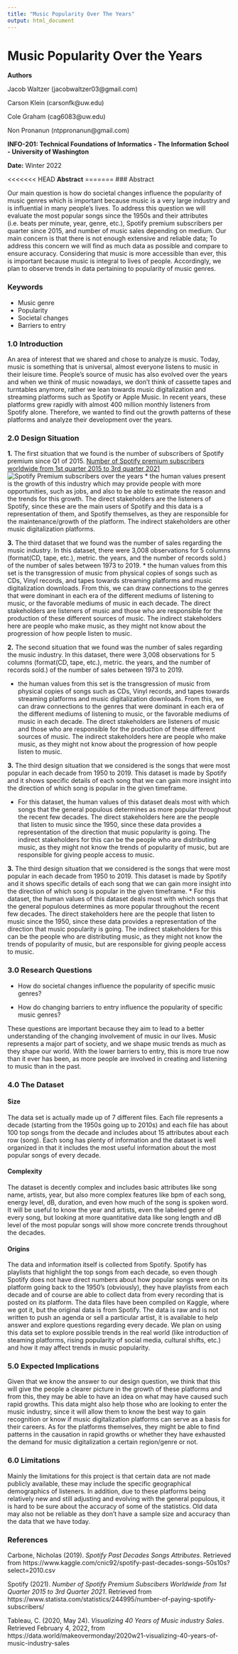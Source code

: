 ```yaml
---
title: "Music Popularity Over The Years"
output: html_document
---
```


# Music Popularity Over the Years

**Authors**

Jacob Waltzer (jacobwaltzer03@gmail.com)

Carson Klein (carsonfk@uw.edu)

Cole Graham (cag6083@uw.edu)

Non Pronanun (ntppronanun@gmail.com)

**INFO-201: Technical Foundations of Informatics - The Information School - University of Washington**

**Date:** Winter 2022

<<<<<<< HEAD
**Abstract**
=======
### Abstract

Our main question is how do societal changes influence the popularity of music genres which is important because music is a very large industry and is influential in many people's lives. To address this question we will evaluate the most popular songs since the 1950s and their attributes (i.e. beats per minute, year, genre, etc.), Spotify premium subscribers per quarter since 2015, and number of music sales depending on medium. Our main concern is that there is not enough extensive and reliable data; To address this concern we will find as much data as possible and compare to ensure accuracy. Considering that music is more accessible than ever, this is important because music is integral to lives of people. Accordingly, we plan to observe trends in data pertaining to popularity of music genres.

### Keywords

* Music genre
* Popularity
* Societal changes
* Barriers to entry

### 1.0 Introduction
An area of interest that we shared and chose to analyze is music. Today, music is something that is universal, almost everyone listens to music in their leisure time. People's source of music has also evolved over the years and when we think of music nowadays, we don't think of cassette tapes and turntables anymore, rather we lean towards music digitalization and streaming platforms such as Spotify or Apple Music. In recent years, these platforms grew rapidly with almost 400 million monthly listeners from Spotify alone. Therefore, we wanted to find out the growth patterns of these platforms and analyze their development over the years.

### 2.0 Design Situation

**1.** The first situation that we found is the number of subscribers of Spotify premium since Q1 of 2015. [Number of Spotify premium subscribers worldwide from 1st quarter 2015 to 3rd quarter 2021](https://www.statista.com/statistics/244995/number-of-paying-spotify-subscribers/)
![Spotify Premium subscribers over the years](https://github.com/info-201a-wi22/final-project-starter-ag4/blob/main/figures/SpotifyUsers.png "Spotify Premium Users")
  * the human values present is the growth of this industry which may provide people with more opportunities, such as jobs, and also to be able to estimate the reason and the trends for this growth. The direct stakeholders are the listeners of Spotify, since these are the main users of Spotify and this data is a representation of them, and Spotify themselves, as they are responsible for the maintenance/growth of the platform. The indirect stakeholders are other music digitalization platforms.

  **3.** The third dataset that we found was the number of sales regarding the music industry. In this dataset, there were 3,008 observations for 5 columns (format(CD, tape, etc.), metric. the years, and the number of records sold.) of the number of sales between 1973 to 2019.
    * the human values from this set is the transgression of music from physical copies of songs such as CDs, Vinyl records, and tapes towards streaming platforms and music digitalization downloads. From this, we can draw connections to the genres that were dominant in each era of the different mediums of listening to music, or the favorable mediums of music in each decade. The direct stakeholders are listeners of music and those who are responsible for the production of these different sources of music. The indirect stakeholders here are people who make music, as they might not know about the progression of how people listen to music.

  **2.** The second situation that we found was the number of sales regarding the music industry. In this dataset, there were 3,008 observations for 5 columns (format(CD, tape, etc.), metric. the years, and the number of records sold.) of the number of sales between 1973 to 2019.

   * the human values from this set is the transgression of music from physical copies of songs such as CDs, Vinyl records, and tapes towards streaming platforms and music digitalization downloads. From this, we can draw connections to the genres that were dominant in each era of the different mediums of listening to music, or the favorable mediums of music in each decade. The direct stakeholders are listeners of music and those who are responsible for the production of these different sources of music. The indirect stakeholders here are people who make music, as they might not know about the progression of how people listen to music.

**3.** The third design situation that we considered is the songs that were most popular in each decade from 1950 to 2019. This dataset is made by Spotify and it shows specific details of each song that we can gain more insight into the direction of which song is popular in the given timeframe.

 * For this dataset, the human values of this dataset deals most with which songs that the general populous determines as more popular throughout the recent few decades. The direct stakeholders here are the people that listen to music since the 1950, since these data provides a representation of the direction that music popularity is going. The indirect stakeholders for this can be the people who are distributing music, as they might not know the trends of popularity of music, but are responsible for giving people access to music.


**3.** The third design situation that we considered is the songs that were most popular in each decade from 1950 to 2019. This dataset is made by Spotify and it shows specific details of each song that we can gain more insight into the direction of which song is popular in the given timeframe.
  * For this dataset, the human values of this dataset deals most with which songs that the general populous determines as more popular throughout the recent few decades. The direct stakeholders here are the people that listen to music since the 1950, since these data provides a representation of the direction that music popularity is going. The indirect stakeholders for this can be the people who are distributing music, as they might not know the trends of popularity of music, but are responsible for giving people access to music.


### 3.0 Research Questions

* How do societal changes influence the popularity of specific music genres?

* How do changing barriers to entry influence the popularity of specific music genres?

These questions are important because they aim to lead to a better understanding of the changing involvement of music in our lives. Music represents a major part of society, and we shape music trends as much as they shape our world. With the lower barriers to entry, this is more true now than it ever has been, as more people are involved in creating and listening to music than in the past.

### 4.0 The Dataset

#### Size
The data set is actually made up of 7 different files. Each file represents a decade (starting from the 1950s going up to 2010s) and each file has about 100 top songs from the decade and includes about 15 attributes about each row (song). Each song has plenty of information and the dataset is well organized in that it includes the most useful information about the most popular songs of every decade.

#### Complexity
The dataset is decently complex and includes basic attributes like song name, artists, year, but also more complex features like bpm of each song, energy level, dB, duration, and even how much of the song is spoken word. It will be useful to know the year and artists, even the labeled genre of every song, but looking at more quantitative data like song length and dB level of the most popular songs will show more concrete trends throughout the decades.

#### Origins
The data and information itself is collected from Spotify. Spotify has playlists that highlight the top songs from each decade, so even though Spotify does not have direct numbers about how popular songs were on its platform going back to the 1950's (obviously), they have playlists from each decade and of course are able to collect data from every recording that is posted on its platform. The data files have been compiled on Kaggle, where we got it, but the original data is from Spotify. The data is raw and is not written to push an agenda or sell a particular artist, it is available to help answer and explore questions regarding every decade. We plan on using this data set to explore possible trends in the real world (like introduction of steaming platforms, rising popularity of social media, cultural shifts, etc.) and how it may affect trends in music popularity.


### 5.0 Expected Implications
Given that we know the answer to our design question, we think that this will give the people a clearer picture in the growth of these platforms and from this, they may be able to have an idea on what may have caused such rapid growths. This data might also help those who are looking to enter the music industry, since it will allow them to know the best way to gain recognition or know if music digitalization platforms can serve as a basis for their careers. As for the platforms themselves, they might be able to find patterns in the causation in rapid growths or whether they have exhausted the demand for music digitalization a certain region/genre or not.

### 6.0 Limitations
Mainly the limitations for this project is that certain data are not made publicly available, these may include the specific geographical demographics of listeners. In addition, due to these platforms being relatively new and still adjusting and evolving with the general populous, it is hard to be sure about the accuracy of some of the statistics. Old data may also not be reliable as they don't have a sample size and accuracy than the data that we have today.

### References

Carbone, Nicholas (2019). _Spotify Past Decades Songs Attributes_. Retrieved from https://www.kaggle.com/cnic92/spotify-past-decades-songs-50s10s?select=2010.csv

Spotify (2021). _Number of Spotify Premium Subscibers Worldwide from 1st Quarter 2015 to 3rd Quarter 2021_. Retrieved from https://www.statista.com/statistics/244995/number-of-paying-spotify-subscribers/

Tableau, C. (2020, May 24). _Visualizing 40 Years of Music industry Sales_. Retrieved February 4, 2022, from https://data.world/makeovermonday/2020w21-visualizing-40-years-of-music-industry-sales


